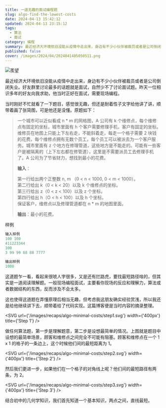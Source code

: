 ```yaml
---
title: 一道无趣的面试编程题
slug: algo-find-the-lowest-costs
date: 2024-04-13 15:42:12
updated: 2024-04-13 23:15:12
tags:
  - 算法
  - 面试
category: 编程
summary: 最近经济大环境依旧没能从疫情中走出来，身边有不少小伙伴被裁员或者是公司倒闭失业。好友群里讨论最多的话题就是面试，自然少不了讨论面试题。
published: false
cover: /images/2024/04/2024041405050511.png
---
```


![羨望](/images/2024/04/2024041513050511.jpg)

最近经济大环境依旧没能从疫情中走出来，身边有不少小伙伴被裁员或者是公司倒闭失业。好友群里讨论最多的话题就是面试，自然少不了讨论面试题。昨天一位相识多年的好友向我求助，他当时正好在面试，需要现场编程。

当时刚好不忙就看了一下题目，感觉很无趣，但还是耐着性子文字给他讲了讲，顺带着画了张简图，可是他还是没懂。原题如下：

>一个城市可以近似看成 n * m 的网格图，A 公司有 k 个维修点，每个维修点有固定的坐标，城市里面有 h 个客户需要修理手机，客户有固定的坐标。维修员在地图上只能上下左右走，不能斜着走，每走一个格子需要 2 块钱的花费。每个维修点拥有无数个员工，每个员工可以被派去为一个客户服务。城市里面有 z 个地方在修理管道，这些地方是不能走的。可能有一些客户是被隔离的（上下左右都在修管道），这里是不需要派员工去修理手机了。A 公司为了节省财力，想找到最小的花费。
>
>**输入**：
>
>第一行给出两个正整数 n, m （0 \< n \< 1000, 0 \< m \< 1000）。  
第二行给出 k（0 \< k \< 20）以及 k 个维修点的坐标。  
第三行给出 z（0 \< z \< 100）以及 z 个坐标。  
第四行给出 h（O \< h \< 100）以及 h 个坐标。  
保证客户，维修点以及修理管道都在 n * m 的地图里面。
>
>**输出**：最小的花费。

样例

```java
输入样例
100 100
411223344
100
3 99 99 88 88 7777

输出样例
1008
```

这道题乍一看，看起来很唬人字很多，又是还有拦路虎，要找最短路径啥的，但其实是一道阅读理解题。一般现场编程面试，主要看你现场的反应和理解力，算法或者数据结构的东西，反而涉及不会太多。

这也使得这道题在弄懂原理后相当无趣，但考虑我这朋友确实经验赏浅，所以我还是给他继续讲下去，顺带着给了代码实现。这篇博客便是当时内容的摘录整理。

<SVG url={'/images/recaps/algo-minimal-costs/step1.svg'} width={'400px'} title={'Step 1'} />

做任何算法题，第一步是理解题意，第二步是设想最简单的情况。上图就是题目中设想的最简单场景，顾客和维修点之间完全不可能有阻塞。顾客和维修点在一个 1 x 1 的格子的一条边上，这个时候他们间的最短距离为 1。

<SVG url={'/images/recaps/algo-minimal-costs/step2.svg'} width={'400px'} title={'Step 2'} />

然后我们更进一步，如果他们在一个格子的对角线上呢？他们间的最短路径有两条，为 2。

<SVG url={'/images/recaps/algo-minimal-costs/step3.svg'} width={'400px'} title={'Step 3'} />

结合初中的几何学知识，我们首先知道一个基本知识，两点之间，直线最短。


